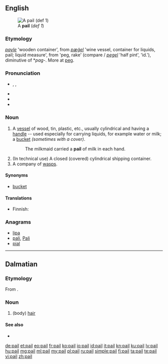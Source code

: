 ==English==
[[Image:Bail_(PSF).png|thumb|A '''pail''' (''def 1'')]]

===Etymology===
{{etyl|enm}} ''[[payle]]'' 'wooden container', from {{etyl|ang}} ''[[pægel|pæġel]]'' 'wine vessel, container for liquids, pail; liquid measure', from {{etyl|gem-pro|en}} {{recons|pagilaz|lang=gem-pro}} 'peg, rake' (compare {{etyl|dum|-}}/{{etyl|gml|-}} ''[[pegel#Middle Dutch|pegel]]'' 'half pint', {{etyl|da|-}} ''{{l|da|pægel}}'' 'id.'), diminutive of *''pag-''. More at [[peg]].

===Pronunciation===
* {{enPR|pāl}}, {{IPA|/peɪl/}}, {{X-SAMPA|/peIl/}}
* {{audio|en-us-pail.ogg|Audio (US)}}
* {{rhymes|eɪl}}
* {{homophones|pale}}

===Noun===
{{en-noun}}

# A [[vessel]] of wood, tin, plastic, etc., usually cylindrical and having a [[handle]] -- used especially for carrying liquids, for example water or milk; a [[bucket]] ''(sometimes with a cover)''.
#: The milkmaid carried a '''pail''' of milk in each hand.
# (In technical use) A closed (covered) cylindrical shipping container.
# A company of [[wasp]]s.

====Synonyms====
* [[bucket]]

====Translations====
{{trans-see|bucket}}

{{trans-top|company of wasps}}
* Finnish: {{t+|fi|parvi}}
{{trans-mid}}
{{trans-bottom}}

===Anagrams===
* [[lipa#English|lipa]]
* [[pali#English|pali]], [[Pali#English|Pali]]
* [[pial#English|pial]]

----

==Dalmatian==

===Etymology===
From {{etyl|la|dlm}} {{term|pilus|lang=la}}.

===Noun===
{{head|dlm|noun|g=m}}

# (body) [[hair]]

====See also====
* {{l|dlm|capei}}

[[de:pail]]
[[et:pail]]
[[eo:pail]]
[[fr:pail]]
[[ko:pail]]
[[io:pail]]
[[id:pail]]
[[it:pail]]
[[kn:pail]]
[[ku:pail]]
[[lv:pail]]
[[hu:pail]]
[[mg:pail]]
[[ml:pail]]
[[my:pail]]
[[pl:pail]]
[[ru:pail]]
[[simple:pail]]
[[fi:pail]]
[[ta:pail]]
[[te:pail]]
[[vi:pail]]
[[zh:pail]]